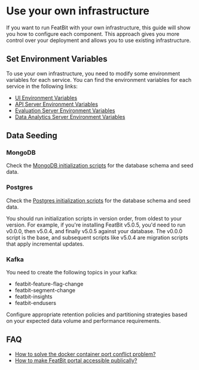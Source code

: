 
# Use your own infrastructure

If you want to run FeatBit with your own infrastructure, this guide will show you how to configure each component. This approach gives you more control over your deployment and allows you to use existing infrastructure.

## Set Environment Variables

To use your own infrastructure, you need to modify some environment variables for each service. You can find the environment variables for each service in the following links:

- [UI Environment Variables](https://github.com/featbit/featbit/tree/main/modules/front-end#install-with-docker)
- [API Server Environment Variables](https://github.com/featbit/featbit/tree/main/modules/back-end#environment-variables)
- [Evaluation Server Environment Variables](https://github.com/featbit/featbit/tree/main/modules/evaluation-server#environment-variables)
- [Data Analytics Server Environment Variables](https://github.com/featbit/featbit/tree/main/modules/data-analytics#environment-variables)

## Data Seeding

### MongoDB

Check the [MongoDB initialization scripts](https://github.com/featbit/featbit/blob/main/infra/mongodb/docker-entrypoint-initdb.d) for the database schema and seed data.

### Postgres

Check the [Postgres initialization scripts](https://github.com/featbit/featbit/tree/main/infra/postgresql/docker-entrypoint-initdb.d) for the database schema and seed data.

<Callout type="info">
You should run initialization scripts in version order, from oldest to your version. For example, if you're installing FeatBit v5.0.5, you'd need to run v0.0.0, then v5.0.4, and finally v5.0.5 against your database. The v0.0.0 script is the base, and subsequent scripts like v5.0.4 are migration scripts that apply incremental updates.
</Callout>

### Kafka

You need to create the following topics in your kafka:

* featbit-feature-flag-change
* featbit-segment-change
* featbit-insights
* featbit-endusers

<Callout type="info">
Configure appropriate retention policies and partitioning strategies based on your expected data volume and performance requirements.
</Callout>

## FAQ

* [How to solve the docker container port conflict problem?](faq.md#how-to-solve-docker-container-port-conflict-problem)
* [How to make FeatBit portal accessible publically?](faq.md#how-to-make-featbit-portal-accessible-publicly)
